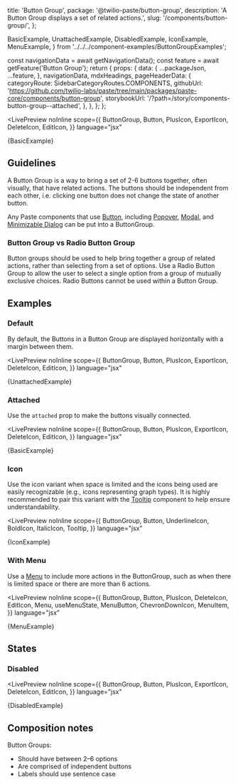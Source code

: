   title: 'Button Group',
  package: '@twilio-paste/button-group',
  description: 'A Button Group displays a set of related actions.',
  slug: '/components/button-group/',
};


  BasicExample,
  UnattachedExample,
  DisabledExample,
  IconExample,
  MenuExample,
} from '../../../component-examples/ButtonGroupExamples';


  const navigationData = await getNavigationData();
  const feature = await getFeature('Button Group');
  return {
    props: {
      data: {
        ...packageJson,
        ...feature,
      },
      navigationData,
      mdxHeadings,
      pageHeaderData: {
        categoryRoute: SidebarCategoryRoutes.COMPONENTS,
        githubUrl: 'https://github.com/twilio-labs/paste/tree/main/packages/paste-core/components/button-group',
        storybookUrl: '/?path=/story/components-button-group--attached',
      },
    },
  };
};

<LivePreview
  noInline
  scope={{
    ButtonGroup,
    Button,
    PlusIcon,
    ExportIcon,
    DeleteIcon,
    EditIcon,
  }}
  language="jsx"
>
  {BasicExample}
</LivePreview>

## Guidelines

A Button Group is a way to bring a set of 2-6 buttons together, often visually, that have related actions. The buttons should be independent from each other, i.e. clicking one button does not change the state of another button.

Any Paste components that use [Button](/components/button), including [Popover](/components/popover), [Modal](/components/modal), and [Minimizable Dialog](/components/minimizable-dialog) can be put into a ButtonGroup.

### Button Group vs Radio Button Group

Button groups should be used to help bring together a group of related actions, rather than selecting from a set of options. Use a Radio Button Group to allow the user to select a single option from a group of mutually exclusive choices. Radio Buttons cannot be used within a Button Group.

## Examples

### Default

By default, the Buttons in a Button Group are displayed horizontally with a margin between them.

<LivePreview
  noInline
  scope={{
    ButtonGroup,
    Button,
    PlusIcon,
    ExportIcon,
    DeleteIcon,
    EditIcon,
  }}
  language="jsx"
>
  {UnattachedExample}
</LivePreview>

### Attached

Use the `attached` prop to make the buttons visually connected.

<LivePreview
  noInline
  scope={{
    ButtonGroup,
    Button,
    PlusIcon,
    ExportIcon,
    DeleteIcon,
    EditIcon,
  }}
  language="jsx"
>
  {BasicExample}
</LivePreview>

### Icon

Use the icon variant when space is limited and the icons being used are easily recognizable (e.g., icons representing graph types). It is highly recommended to pair this variant with the [Tooltip](/components/tooltip) component to help ensure understandability.

<LivePreview
  noInline
  scope={{
    ButtonGroup,
    Button,
    UnderlineIcon,
    BoldIcon,
    ItalicIcon,
    Tooltip,
  }}
  language="jsx"
>
  {IconExample}
</LivePreview>

### With Menu

Use a [Menu](/components/menu) to include more actions in the ButtonGroup, such as when there is limited space or there are more than 6 actions.

<LivePreview
  noInline
  scope={{
    ButtonGroup,
    Button,
    PlusIcon,
    DeleteIcon,
    EditIcon,
    Menu,
    useMenuState,
    MenuButton,
    ChevronDownIcon,
    MenuItem,
  }}
  language="jsx"
>
  {MenuExample}
</LivePreview>

## States

### Disabled

<LivePreview
  noInline
  scope={{
    ButtonGroup,
    Button,
    PlusIcon,
    ExportIcon,
    DeleteIcon,
    EditIcon,
  }}
  language="jsx"
>
  {DisabledExample}
</LivePreview>

## Composition notes

Button Groups:

- Should have between 2–6 options
- Are comprised of independent buttons
- Labels should use sentence case
